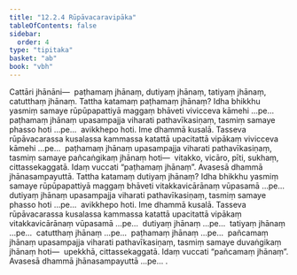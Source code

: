 ```yaml
---
title: "12.2.4 Rūpāvacaravipāka"
tableOfContents: false
sidebar:
  order: 4
type: "tipitaka"
basket: "ab"
book: "vbh"
---
```



<DynamicBreadcrumb />

<Division number="630" book="vbh" bookNo="30" page="278">

<Paragraph number="1893" book="vbh">
Cattāri jhānāni—  paṭhamaṃ jhānaṃ, dutiyaṃ jhānaṃ, tatiyaṃ jhānaṃ, catutthaṃ jhānaṃ.
</Paragraph>

</Division>
<Division number="631" book="vbh" bookNo="30" page="278">

<Paragraph number="1894" book="vbh">
Tattha katamaṃ paṭhamaṃ jhānaṃ? Idha bhikkhu yasmiṃ samaye rūpūpapattiyā maggaṃ bhāveti vivicceva kāmehi …pe…  paṭhamaṃ jhānaṃ upasampajja viharati pathavīkasiṇaṃ, tasmiṃ samaye phasso hoti …pe…  avikkhepo hoti. Ime dhammā kusalā. Tasseva rūpāvacarassa kusalassa kammassa katattā upacitattā vipākaṃ vivicceva kāmehi …pe…  paṭhamaṃ jhānaṃ upasampajja viharati pathavīkasiṇaṃ, tasmiṃ samaye pañcaṅgikaṃ jhānaṃ hoti—  vitakko, vicāro, pīti, sukhaṃ, cittassekaggatā. Idaṃ vuccati “paṭhamaṃ jhānaṃ”. Avasesā dhammā jhānasampayuttā.
</Paragraph>

<Paragraph number="1895" book="vbh">
Tattha katamaṃ dutiyaṃ jhānaṃ? Idha bhikkhu yasmiṃ samaye rūpūpapattiyā maggaṃ bhāveti vitakkavicārānaṃ vūpasamā …pe…  dutiyaṃ jhānaṃ upasampajja viharati pathavīkasiṇaṃ, tasmiṃ samaye phasso hoti …pe…  avikkhepo hoti. Ime dhammā kusalā. Tasseva rūpāvacarassa kusalassa kammassa katattā upacitattā vipākaṃ vitakkavicārānaṃ vūpasamā …pe…  dutiyaṃ jhānaṃ …pe…  tatiyaṃ jhānaṃ …pe…  catutthaṃ jhānaṃ …pe…  paṭhamaṃ jhānaṃ …pe…  pañcamaṃ jhānaṃ upasampajja viharati pathavīkasiṇaṃ, tasmiṃ samaye duvaṅgikaṃ jhānaṃ hoti—  upekkhā, cittassekaggatā. Idaṃ vuccati “pañcamaṃ jhānaṃ”. Avasesā dhammā jhānasampayuttā …pe… .
</Paragraph>
</Division>